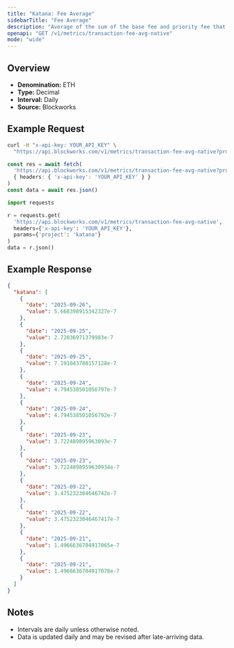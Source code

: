 ```yaml
---
title: "Katana: Fee Average"
sidebarTitle: "Fee Average"
description: "Average of the sum of the base fee and priority fee that day"
openapi: "GET /v1/metrics/transaction-fee-avg-native"
mode: "wide"
---
```


## Overview

- **Denomination:** ETH
- **Type:** Decimal
- **Interval:** Daily
- **Source:** Blockworks

## Example Request

<CodeGroup>

```bash cURL
curl -H "x-api-key: YOUR_API_KEY" \
  "https://api.blockworks.com/v1/metrics/transaction-fee-avg-native?project=katana"
```

```typescript TypeScript
const res = await fetch(
  'https://api.blockworks.com/v1/metrics/transaction-fee-avg-native?project=katana',
  { headers: { 'x-api-key': 'YOUR_API_KEY' } }
)
const data = await res.json()
```

```python Python
import requests

r = requests.get(
  'https://api.blockworks.com/v1/metrics/transaction-fee-avg-native',
  headers={'x-api-key': 'YOUR_API_KEY'},
  params={'project': 'katana'}
)
data = r.json()
```

</CodeGroup>

## Example Response

```json
{
  "katana": [
    {
      "date": "2025-09-26",
      "value": 5.668398915342327e-7
    },
    {
      "date": "2025-09-25",
      "value": 2.72036971379983e-7
    },
    {
      "date": "2025-09-25",
      "value": 7.191043780157128e-7
    },
    {
      "date": "2025-09-24",
      "value": 4.794538501056797e-7
    },
    {
      "date": "2025-09-24",
      "value": 4.794538501056792e-7
    },
    {
      "date": "2025-09-23",
      "value": 3.722489895963093e-7
    },
    {
      "date": "2025-09-23",
      "value": 3.7224898959630934e-7
    },
    {
      "date": "2025-09-22",
      "value": 3.475232304646742e-7
    },
    {
      "date": "2025-09-22",
      "value": 3.4752323046467417e-7
    },
    {
      "date": "2025-09-21",
      "value": 1.4966636704917065e-7
    },
    {
      "date": "2025-09-21",
      "value": 1.4966636704917078e-7
    }
  ]
}
```

## Notes
- Intervals are daily unless otherwise noted.
- Data is updated daily and may be revised after late-arriving data.
